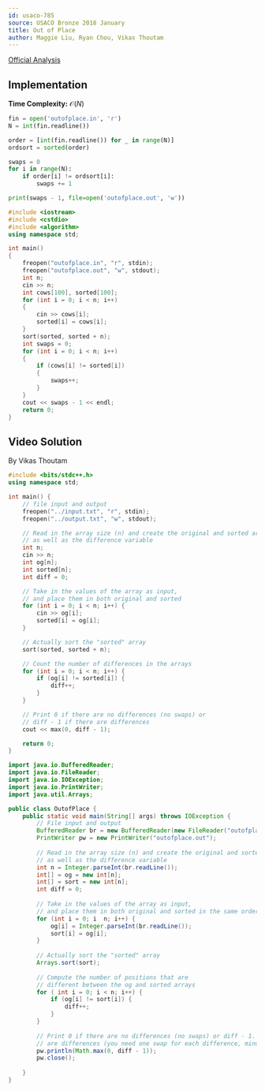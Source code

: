 ```yaml
---
id: usaco-785
source: USACO Bronze 2018 January
title: Out of Place
author: Maggie Liu, Ryan Chou, Vikas Thoutam
---
```


[Official Analysis](http://www.usaco.org/current/data/sol_outofplace_bronze_jan18.html)

## Implementation

**Time Complexity:** $\mathcal{O}(N)$

<LanguageSection>

<PySection>
	
```py
fin = open('outofplace.in', 'r')
N = int(fin.readline())

order = [int(fin.readline()) for _ in range(N)]
ordsort = sorted(order)

swaps = 0
for i in range(N):
	if order[i] != ordsort[i]:
		swaps += 1

print(swaps - 1, file=open('outofplace.out', 'w'))
```	
	
</PySection>
<CPPSection>


```cpp
#include <iostream>
#include <cstdio>
#include <algorithm>
using namespace std;

int main()
{
	freopen("outofplace.in", "r", stdin);
	freopen("outofplace.out", "w", stdout);
	int n;
	cin >> n;
	int cows[100], sorted[100];
	for (int i = 0; i < n; i++)
	{
		cin >> cows[i];
		sorted[i] = cows[i];
	}
	sort(sorted, sorted + n);
	int swaps = 0;
	for (int i = 0; i < n; i++)
	{
		if (cows[i] != sorted[i])
		{
			swaps++;
		}
	}
	cout << swaps - 1 << endl;
	return 0;
}
```

</CPPSection>

</LanguageSection>


## Video Solution

By Vikas Thoutam

<Youtube id="lE6mM6--wR0" />

<Spoiler title="Video Solution Code">
<LanguageSection>
<CPPSection>

```cpp
#include <bits/stdc++.h>
using namespace std;

int main() {
    // file input and output
    freopen("../input.txt", "r", stdin);
    freopen("../output.txt", "w", stdout);

    // Read in the array size (n) and create the original and sorted arrays,
    // as well as the difference variable
    int n;
    cin >> n;
    int og[n];
    int sorted[n];
    int diff = 0;

    // Take in the values of the array as input,
    // and place them in both original and sorted
    for (int i = 0; i < n; i++) {
        cin >> og[i];
        sorted[i] = og[i];
    }

    // Actually sort the "sorted" array
    sort(sorted, sorted + n);

    // Count the number of differences in the arrays
    for (int i = 0; i < n; i++) {
        if (og[i] != sorted[i]) {
            diff++;
        }
    }

    // Print 0 if there are no differences (no swaps) or
    // diff - 1 if there are differences
    cout << max(0, diff - 1);

    return 0;
}
```

</CPPSection>
<JavaSection>

```java
import java.io.BufferedReader;
import java.io.FileReader;
import java.io.IOException;
import java.io.PrintWriter;
import java.util.Arrays;

public class OutofPlace {
	public static void main(String[] args) throws IOException {
		// File input and output
		BufferedReader br = new BufferedReader(new FileReader("outofplace.in"));
		PrintWriter pw = new PrintWriter("outofplace.out");
		
		// Read in the array size (n) and create the original and sorted arrays, 
		// as well as the difference variable
		int n = Integer.parseInt(br.readLine());
		int[] = og = new int[n];
		int[] = sort = new int[n];
		int diff = 0;
		
		// Take in the values of the array as input, 
		// and place them in both original and sorted in the same order
		for (int i = 0; i  n; i++) {
			og[i] = Integer.parseInt(br.readLine());
			sort[i] = og[i];
		}
		
		// Actually sort the "sorted" array
		Arrays.sort(sort);
		
		// Compute the number of positions that are 
		// different between the og and sorted arrays
		for ( int i = 0; i < n; i++) {
			if (og[i] != sort[i]) {
				diff++;
			}
		}
		
		// Print 0 if there are no differences (no swaps) or diff - 1. If there
		// are differences (you need one swap for each difference, minus 1)
		pw.println(Math.max(0, diff - 1));
		pw.close();
		
	}
}
```

</JavaSection>
</LanguageSection>
</Spoiler>
